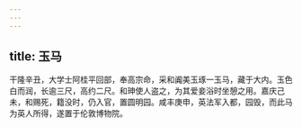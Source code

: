 ```yaml
---
---
---
```

title: 玉马
---



干隆辛丑，大学士阿桂平回部，奉高宗命，采和阗美玉琢一玉马，藏于大内。玉色白而润，长逾三尺，高约二尺。和珅使人盗之，为其爱妾浴时坐憩之用。嘉庆己未，和赐死，籍没时，仍入官，置圆明园。咸丰庚申，英法军入都，园毁，而此马为英人所得，遂置于伦敦博物院。